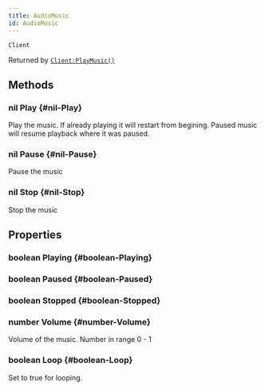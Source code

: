 ```yaml
---
title: AudioMusic
id: AudioMusic
---
```

`Client`

Returned by [`Client:PlayMusic()`](./client.mdx#AudioMusic-PlayMusic-string-number-boolean)

## Methods

### nil Play {#nil-Play}
Play the music. If already playing it will restart from begining. Paused music will resume playback where it was paused.

### nil Pause {#nil-Pause}
Pause the music

### nil Stop {#nil-Stop}
Stop the music

## Properties

### boolean Playing {#boolean-Playing}

### boolean Paused {#boolean-Paused}

### boolean Stopped {#boolean-Stopped}

### number Volume {#number-Volume}
Volume of the music. Number in range 0 - 1

### boolean Loop {#boolean-Loop}
Set to true for looping.
